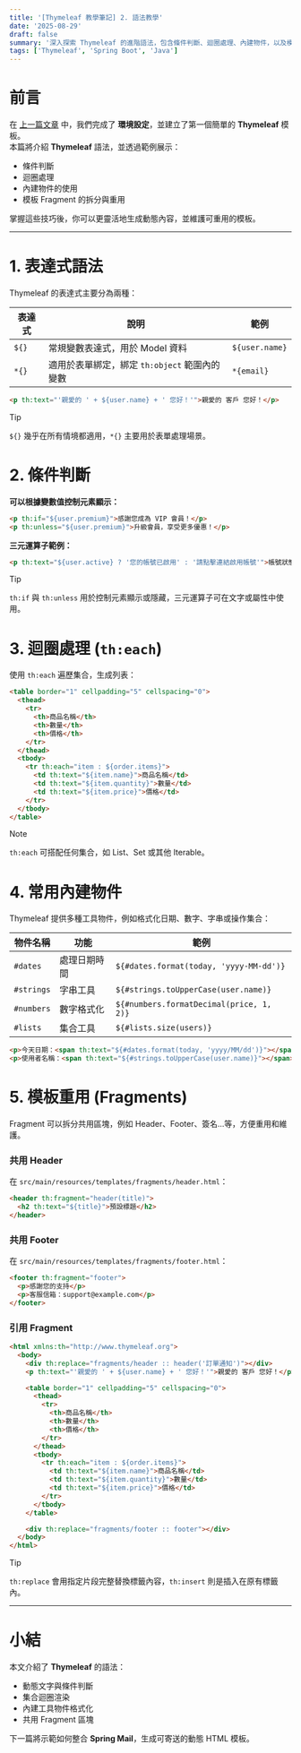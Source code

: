 ```yaml
---
title: '[Thymeleaf 教學筆記] 2. 語法教學'
date: '2025-08-29'
draft: false
summary: '深入探索 Thymeleaf 的進階語法，包含條件判斷、迴圈處理、內建物件，以及模板重用技巧。'
tags: ['Thymeleaf', 'Spring Boot', 'Java']
---
```


# 前言

在 [上一篇文章](/blog/thymeleaf-series/01-thymeleaf-intro-setup) 中，我們完成了 **環境設定**，並建立了第一個簡單的 **Thymeleaf** 模板。  
本篇將介紹 **Thymeleaf** 語法，並透過範例展示：

- 條件判斷
- 迴圈處理
- 內建物件的使用
- 模板 Fragment 的拆分與重用

掌握這些技巧後，你可以更靈活地生成動態內容，並維護可重用的模板。

---

# 1. 表達式語法

Thymeleaf 的表達式主要分為兩種：

| 表達式 | 說明                                          | 範例           |
| ------ | --------------------------------------------- | -------------- |
| `${}`  | 常規變數表達式，用於 Model 資料               | `${user.name}` |
| `*{}`  | 適用於表單綁定，綁定 `th:object` 範圍內的變數 | `*{email}`     |

```html
<p th:text="'親愛的 ' + ${user.name} + ' 您好！'">親愛的 客戶 您好！</p>
```

> [!TIP]
> `${}` 幾乎在所有情境都適用，`*{}` 主要用於表單處理場景。

# 2. 條件判斷

**可以根據變數值控制元素顯示：**

```html
<p th:if="${user.premium}">感謝您成為 VIP 會員！</p>
<p th:unless="${user.premium}">升級會員，享受更多優惠！</p>
```

**三元運算子範例：**

```html
<p th:text="${user.active} ? '您的帳號已啟用' : '請點擊連結啟用帳號'">帳號狀態</p>
```

> [!TIP]
> `th:if` 與 `th:unless` 用於控制元素顯示或隱藏，三元運算子可在文字或屬性中使用。

# 3. 迴圈處理 (`th:each`)

使用 `th:each` 遍歷集合，生成列表：

```html
<table border="1" cellpadding="5" cellspacing="0">
  <thead>
    <tr>
      <th>商品名稱</th>
      <th>數量</th>
      <th>價格</th>
    </tr>
  </thead>
  <tbody>
    <tr th:each="item : ${order.items}">
      <td th:text="${item.name}">商品名稱</td>
      <td th:text="${item.quantity}">數量</td>
      <td th:text="${item.price}">價格</td>
    </tr>
  </tbody>
</table>
```

> [!NOTE]
> `th:each` 可搭配任何集合，如 List、Set 或其他 Iterable。

# 4. 常用內建物件

Thymeleaf 提供多種工具物件，例如格式化日期、數字、字串或操作集合：

| 物件名稱   | 功能         | 範例                                     |
| ---------- | ------------ | ---------------------------------------- |
| `#dates`   | 處理日期時間 | `${#dates.format(today, 'yyyy-MM-dd')}`  |
| `#strings` | 字串工具     | `${#strings.toUpperCase(user.name)}`     |
| `#numbers` | 數字格式化   | `${#numbers.formatDecimal(price, 1, 2)}` |
| `#lists`   | 集合工具     | `${#lists.size(users)}`                  |

```html
<p>今天日期：<span th:text="${#dates.format(today, 'yyyy/MM/dd')}"></span></p>
<p>使用者名稱：<span th:text="${#strings.toUpperCase(user.name)}"></span></p>
```

# 5. 模板重用 (Fragments)

Fragment 可以拆分共用區塊，例如 Header、Footer、簽名...等，方便重用和維護。

### 共用 Header

在 `src/main/resources/templates/fragments/header.html`：

```html
<header th:fragment="header(title)">
  <h2 th:text="${title}">預設標題</h2>
</header>
```

### 共用 Footer

在 `src/main/resources/templates/fragments/footer.html`：

```html
<footer th:fragment="footer">
  <p>感謝您的支持</p>
  <p>客服信箱：support@example.com</p>
</footer>
```

### 引用 Fragment

```html
<html xmlns:th="http://www.thymeleaf.org">
  <body>
    <div th:replace="fragments/header :: header('訂單通知')"></div>
    <p th:text="'親愛的 ' + ${user.name} + ' 您好！'">親愛的 客戶 您好！</p>

    <table border="1" cellpadding="5" cellspacing="0">
      <thead>
        <tr>
          <th>商品名稱</th>
          <th>數量</th>
          <th>價格</th>
        </tr>
      </thead>
      <tbody>
        <tr th:each="item : ${order.items}">
          <td th:text="${item.name}">商品名稱</td>
          <td th:text="${item.quantity}">數量</td>
          <td th:text="${item.price}">價格</td>
        </tr>
      </tbody>
    </table>

    <div th:replace="fragments/footer :: footer"></div>
  </body>
</html>
```

> [!TIP]
> `th:replace` 會用指定片段完整替換標籤內容，`th:insert` 則是插入在原有標籤內。

---

# 小結

本文介紹了 **Thymeleaf** 的語法：

- 動態文字與條件判斷
- 集合迴圈渲染
- 內建工具物件格式化
- 共用 Fragment 區塊

下一篇將示範如何整合 **Spring Mail**，生成可寄送的動態 HTML 模板。
